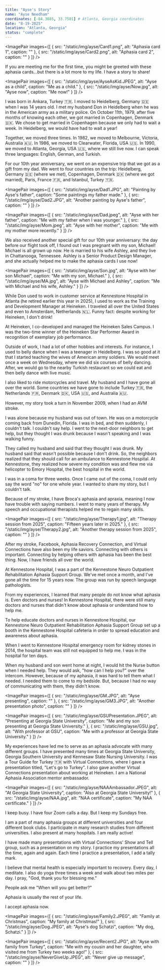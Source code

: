```yaml
---
title: "Ayse's Story"
name: "Ayse Needham"
coordinates: [-84.3885, 33.7501] # Atlanta, Georgia coordinates
date: "8-19-2025"
location: "Atlanta, Georgia"
status: "complete"
---
```



<ImagePair 
  images={[
    { src: "/static/img/ayse/Card1.png", alt: "Aphasia card 1", caption: "" },
    { src: "/static/img/ayse/Card2.png", alt: "Aphasia card 2", caption: "" }
  ]} 
/>

If you are meeting me for the first time, you might be greeted with these aphasia cards…but there is a lot more to my life. I have a story to share! 

<ImagePair 
  images={[
    { src: "/static/img/ayse/AyseAsKid.JPEG", alt: "Ayse as a child", caption: "Me as a child." },
    { src: "/static/img/ayse/Now.jpg", alt: "Ayse now", caption: "Me now!" }
  ]} 
/>

I was born in Ankara, Turkey 🇹🇷. I moved to Heidelberg, Germany 🇩🇪 when I was 14 years old. I met my husband Don in Heidelberg when he was in the American army as a military police. On October 11th, 1979, after five months of knowing each other, we got married in Copenhagen, Denmark 🇩🇰. We chose to get married in Copenhagen because we only had to wait a week. In Heidelberg, we would have had to wait a year!

<StoryImage src="/static/img/ayse/Don.jpg" alt="Ayse's husband Don" caption="My husband Don." />

<StoryImage src="/static/img/ayse/IMG_3300.jpg" alt="Ayse and Don together" caption="Me and Don." />

Together, we moved three times. In 1982, we moved to Melbourne, Victoria, Australia 🇦🇺. In 1986, we moved to Clearwater, Florida, USA 🇺🇸. In 1990, we moved to Atlanta, Georgia, USA 🇺🇸, where we still live now. I can speak three languages: English, German, and Turkish.

For our 10th year anniversary, we went on an expensive trip that we got as a gift from my dad. We went to four countries on the trip: Heidelberg, Germany 🇩🇪 (where we met), Copenhagen, Denmark 🇩🇰 (where we got married), Paris, France 🇫🇷, and Istanbul, Turkey 🇹🇷. 

<ImagePair 
  images={[
    { src: "/static/img/ayse/Dad1.JPG", alt: "Painting by Ayse's father", caption: "Some paintings my father made." },
    { src: "/static/img/ayse/Dad2.JPG", alt: "Another painting by Ayse's father", caption: "" }
  ]} 
/>

<ImagePair 
  images={[
    { src: "/static/img/ayse/Dad.jpeg", alt: "Ayse with her father", caption: "Me with my father when I was younger." },
    { src: "/static/img/ayse/Mom.jpeg", alt: "Ayse with her mother", caption: "Me with my mother more recently." }
  ]} 
/>

We also received another special gift for our 10th year anniversary: the day before our flight took off, I found out I was pregnant with my son, Michael! Michael is all grown up now. He is married to his wife Ashley, and they live in Chattanooga, Tennessee. Ashley is a Senior Product Design Manager, and she actually helped me to make the aphasia cards I use now!

<ImagePair 
  images={[
    { src: "/static/img/ayse/Son.jpg", alt: "Ayse with her son Michael", caption: "Me with my son, Michael." },
    { src: "/static/img/ayse/MA.jpg", alt: "Ayse with Michael and Ashley", caption: "Me with Michael and his wife, Ashley." }
  ]} 
/>

<StoryImage src="/static/img/ayse/Wedding.JPEG" alt="Family photo from Michael and Ashley's wedding" caption="A family photo from Michael and Ashley's wedding. My mother, stepfather, cousin, and his son all came from to Turkey attend!" />

While Don used to work in customer service at Kennestone Hospital in Atlanta (he retired earlier this year in 2025), I used to work as the Training and Development Manager at Heineken. I traveled all over the United States and even to Amsterdam, Netherlands 🇳🇱. Funny fact: despite working for Heineken, I don't drink! 

At Heineken, I co-developed and managed the Heineken Sales Campus. I was the two-time winner of the Heineken Star Performer Award in recognition of exemplary job performance. 

<StoryImage src="/static/img/ayse/HeinekenPrez.JPEG" alt="Ayse with the President of Heineken" caption="Me with the President of Heineken." />

<StoryImage src="/static/img/ayse/Heineken.JPEG" alt="The Heineken Sales Campus" caption="The Heineken Sales Campus." />

Outside of work, I had a lot of other hobbies and interests. For instance, I used to belly dance when I was a teenager in Heidelberg. I was so good at it that I started teaching the wives of American army soldiers. We would meet once a week on Wednesday, where we did six courses of belly dancing. After, we would go to the nearby Turkish restaurant so we could eat and then belly dance with live music. 

<StoryImage src="/static/img/ayse/BellyDancing.JPEG" alt="Ayse belly dancing" caption="Me bellydancing when I was younger." />

<StoryImage src="/static/img/ayse/Newspaper.jpg" alt="Newspaper feature on belly dancing" caption="A newspaper feature on my belly dancing classes." />

I also liked to ride motorcycles and travel. My husband and I have gone all over the world. Some countries we have gone to include Turkey 🇹🇷, the Netherlands 🇫🇷, Denmark 🇩🇰, USA 🇺🇸, and Australia 🇦🇺.

<StoryImage src="/static/img/ayse/Motorcycle.JPEG" alt="Ayse with motorcycle" caption="Me with my husband's motorcycle." />

However, my story took a turn in November 2009, when I had an AVM stroke. 

I was alone because my husband was out of town. He was on a motorcycle coming back from Dunedin, Florida. I was in bed, and then suddenly, I couldn't talk. I couldn't say help. I went to the next-door neighbors to get help, but they thought I was drunk because I wasn't speaking and I was walking funny. 

They called my husband and said that they thought I was drunk. My husband said that wasn't possible because I don't drink. So, the neighbors realized that they should call for an ambulance to Kennestone Hospital. At Kennestone, they realized how severe my condition was and flew me via helicopter to Emory Hospital, the best hospital in the world.

I was in a coma for three weeks. Once I came out of the coma, I could only say the word "no" for one whole year. I wanted to share my story, but I couldn't talk. 

<StoryImage src="/static/img/ayse/Ayse.JPEG" alt="Ayse after her stroke" caption="" />

<StoryImage src="/static/img/ayse/AyseInfo.JPEG" alt="Information about Ayse's condition" caption="" />

Because of my stroke, I have Broca's aphasia and apraxia, meaning I now have trouble with saying numbers. I went to many years of therapy. My speech and occupational therapists helped me to regain many skills.

<StoryImage src="/static/img/ayse/Therapy3.JPG" alt="Therapy session from 2010" caption="Photos from earlier therapy in 2010." />

<ImagePair 
  images={[
    { src: "/static/img/ayse/Therapy1.jpg", alt: "Therapy session from 2025", caption: "Fifteen years later in 2025." },
    { src: "/static/img/ayse/Therapy2.jpg", alt: "Another therapy session from 2025", caption: "" }
  ]} 
/>

After my stroke, Facebook, Aphasia Recovery Connection, and Virtual Connections have also been my life saviors. Connecting with others is important. Connecting by helping others with aphasia has been the best thing. Now, I have friends all over the world.

<StoryImage src="/static/img/ayse/Friend.JPEG" alt="Ayse with a friend who has aphasia" caption="Me with a friend who also lives with aphasia." />

At Kennestone Hospital, I was a part of the Kennestone Neuro Outpatient Rehabilitation Aphasia Support Group. We've met once a month, and I've gone all the time for 15 years now. The group was run by speech language pathologists. 

From my experiences, I learned that many people do not know what aphasia is. Even doctors and nurses! In Kennestone Hospital, there were still many doctors and nurses that didn't know about aphasia or understand how to help me.

To help educate doctors and nurses in Kennestone Hospital, our Kennestone Neuro Outpatient Rehabilitation Aphasia Support Group set up a booth in the Kennestone Hospital cafeteria in order to spread education and awareness about aphasia. 

<StoryImage src="/static/img/ayse/HospitalAwareness.JPEG" alt="Presenting about aphasia at hospital" caption="Presenting about aphasia at Kennestone Hospital with an SLP." />

When I went to Kennestone Hospital emergency room for kidney stones in 2014, the hospital team was still not equipped to help me. I was in the hospital for ten days. 

When my husband and son went home at night, I would hit the Nurse button when I needed help. They would ask, "how can I help you?" over the intercom. However, because of my aphasia, it was hard to tell them what I needed. I needed them to come to my bedside. But, because I had no way of communicating with them, they didn't know.

<ImagePair 
  images={[
    { src: "/static/img/ayse/GM.JPG", alt: "Ayse presenting", caption: "" },
    { src: "/static/img/ayse/GM3.JPG", alt: "Another presentation photo", caption: "" }
  ]} 
/>

<StoryImage src="/static/img/ayse/GM2.JPG" alt="Ayse during presentation" caption="" />

<ImagePair 
  images={[
    { src: "/static/img/ayse/GSUPresentation.JPEG", alt: "Presenting at Georgia State University", caption: "Me and my son presenting at Georgia State University." },
    { src: "/static/img/ayse/GSU.jpg", alt: "With professor at GSU", caption: "Me with a professor at Georgia State University." }
  ]} 
/>

My experiences have led me to serve as an aphasia advocate with many different groups. I have presented many times at Georgia State University, Georgia Southern University and Kennesaw State Nursing University. I was a Tour Guide for Turkey 🇹🇷 with Virtual Connections, where I gave a presentation titled, "Let's go to Turkey". I also gave another Virtual Connections presentation about working at Heineken. I am a National Aphasia Association mentor ambassador. 

<ImagePair 
  images={[
    { src: "/static/img/ayse/NAAAmbassador.JPEG", alt: "At Georgia State University", caption: "Also at Georgia State University!" },
    { src: "/static/img/ayse/NAA.jpg", alt: "NAA certificate", caption: "My NAA certificate." }
  ]} 
/>

I keep busy. I have four Zoom calls a day. But I keep my Sundays free. 

I am a part of many aphasia groups at different universities and four different book clubs. I participate in many research studies from different universities. I also present at many hospitals. I am really active!

<StoryImage src="/static/img/ayse/ARCPoster.jpg" alt="ARC poster" caption="" />

I have made many presentations with Virtual Connections' Show and Tell group, such as a presentation on my story. I practice my presentations all the time, again and again. Each time I practice a presentation, I add a tally mark.

<StoryImage src="/static/img/ayse/Flowers.jpg" alt="Ayse in her office" caption="Me in my office!" />

I believe that mental health is especially important to recovery. Every day, I meditate. I also do yoga three times a week and walk about two miles per day. I pray, "God, thank you for blessing me." 

People ask me "When will you get better?" 

Aphasia is usually the rest of your life.

I accept aphasia now.

<ImagePair 
  images={[
    { src: "/static/img/ayse/Family2.JPEG", alt: "Family at Christmas", caption: "My family at Christmas!" },
    { src: "/static/img/ayse/Dog.JPEG", alt: "Ayse's dog Schatzi", caption: "My dog, Schatzi." }
  ]} 
/>

<ImagePair 
  images={[
    { src: "/static/img/ayse/Recent2.JPG", alt: "Ayse with family from Turkey", caption: "Me with my cousin and her daughter, who visited me from Turkey two weeks ago!" },
    { src: "/static/img/ayse/NeverGiveUp.JPEG", alt: "Never give up message", caption: "" }
  ]} 
/>

